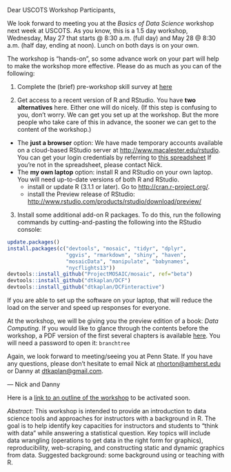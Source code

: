 Dear USCOTS Workshop Participants,          
 
We look forward to meeting you at the *Basics of Data Science* workshop next week at USCOTS. As you know, this is a 1.5 day workshop, Wednesday, May 27 that starts @ 8:30 a.m. (full day) and May 28 @ 8:30 a.m. (half day, ending at noon). Lunch on both days is on your own.

The workshop is "hands-on", so some advance work on your part will help to make the workshop more effective.  Please do as much as you can of the following:

(1) Complete the (brief) pre-workshop skill survey at [here](https://docs.google.com/forms/d/1zQBF_3PIs7OHLn9srhr5odgqL0p9yxsi8OjnmqRk43k/viewform)

(2) Get access to a recent version of R and RStudio. You have **two alternatives** here.  Either one will do nicely. (If this step is confusing to you, don't worry.  We can get you set up at the workshop.  But the more people who take care of this in advance, the sooner we can get to the content of the workshop.)

* The **just a browser** option: We have made temporary accounts available on a cloud-based RStudio server at <http://www.macalester.edu/rstudio>. You can get your login credentials by referring to [this spreadsheet](https://docs.google.com/spreadsheets/d/1vhooM3QG7R7VstLH-asaRprkgpJIlyxOMms_o6fLmso/edit?usp=sharing)  If you're not in the spreadsheet, please contact Nick.
* The **my own laptop** option: install R and RStudio on your own laptop. You will need up-to-date versions of both R and RStudio. 
    * install or update R (3.1.1 or later). Go to <http://cran.r-project.org/>.
    * install the Preview release of RStudio: <http://www.rstudio.com/products/rstudio/download/preview/>

(3) Install some additional add-on R packages.  To do this, run the following commands by cutting-and-pasting the following into the RStudio console:
```r
update.packages() 
install.packages(c("devtools", "mosaic", "tidyr", "dplyr", 
                   "ggvis", "rmarkdown", "shiny", "haven", 
                   "mosaicData", "manipulate", "babynames", 
                   "nycflights13")) 
devtools::install_github("ProjectMOSAIC/mosaic", ref="beta") 
devtools::install_github("dtkaplan/DCF") 
devtools::install_github("dtkaplan/DCFinteractive")
```

If you are able to set up the software on your laptop, that will reduce the load on the server and speed up responses for everyone. 

At the workshop, we will be giving you the preview edition of a book: *Data Computing*.  If you would like to glance through the contents before the workshop, a PDF version of the first several chapters is available [here](https://www.dropbox.com/s/ox1ebhgjwbqo6q5/DataComputingChapters.pdf?dl=0). You will need a password to open it: `branchtree`

Again, we look forward to meeting/seeing you at Penn State.  If you have any questions, please don’t hesitate to email Nick at <nhorton@amherst.edu> or Danny at <dtkaplan@gmail.com>.  

--- Nick and Danny

Here is a [link to an outline of the workshop](http://dtkaplan.github.io/USCOTS-2015) to be activated soon.

*Abstract*: This workshop is intended to provide an introduction to data science tools and approaches for instructors with a background in R. The goal is to help identify key capacities for instructors and students to "think with data" while answering a statistical question. Key topics will include data wrangling (operations to get data in the right form for graphics), reproducibility, web-scraping, and constructing static and dynamic graphics from data. Suggested background: some background using or teaching with R.
